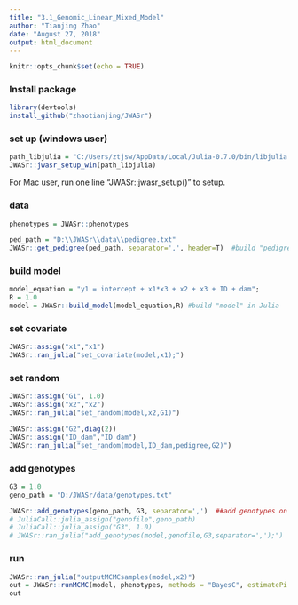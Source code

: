 ```yaml
---
title: "3.1_Genomic_Linear_Mixed_Model"
author: "Tianjing Zhao"
date: "August 27, 2018"
output: html_document
---
```


```r
knitr::opts_chunk$set(echo = TRUE)
```


### Install package
```r
library(devtools)
install_github("zhaotianjing/JWASr")
```

### set up (windows user)
```r
path_libjulia = "C:/Users/ztjsw/AppData/Local/Julia-0.7.0/bin/libjulia.dll"
JWASr::jwasr_setup_win(path_libjulia)
```
For Mac user, run one line "JWASr::jwasr_setup()" to setup.


### data
```r
phenotypes = JWASr::phenotypes

ped_path = "D:\\JWASr\\data\\pedigree.txt"
JWASr::get_pedigree(ped_path, separator=',', header=T)  #build "pedigree" in Julia
```

### build model
```r
model_equation = "y1 = intercept + x1*x3 + x2 + x3 + ID + dam";
R = 1.0
model = JWASr::build_model(model_equation,R) #build "model" in Julia
```

### set covariate
```r
JWASr::assign("x1","x1")
JWASr::ran_julia("set_covariate(model,x1);")
```


### set random
```r
JWASr::assign("G1", 1.0)
JWASr::assign("x2","x2")
JWASr::ran_julia("set_random(model,x2,G1)")
```
```r
JWASr::assign("G2",diag(2))
JWASr::assign("ID_dam","ID dam")
JWASr::ran_julia("set_random(model,ID_dam,pedigree,G2)")
```

### add genotypes
```r
G3 = 1.0
geno_path = "D:/JWASr/data/genotypes.txt"

```

```r
JWASr::add_genotypes(geno_path, G3, separator=',')  ##add genotypes on "model"
# JuliaCall::julia_assign("genofile",geno_path)
# JuliaCall::julia_assign("G3", 1.0)
# JWASr::ran_julia("add_genotypes(model,genofile,G3,separator=',');")
```


### run
```r
JWASr::ran_julia("outputMCMCsamples(model,x2)")
out = JWASr::runMCMC(model, phenotypes, methods = "BayesC", estimatePi = 1, chain_length = 5000, output_samples_frequency = 100)  #estimatePi = 1 : true; 0: false
out
```

